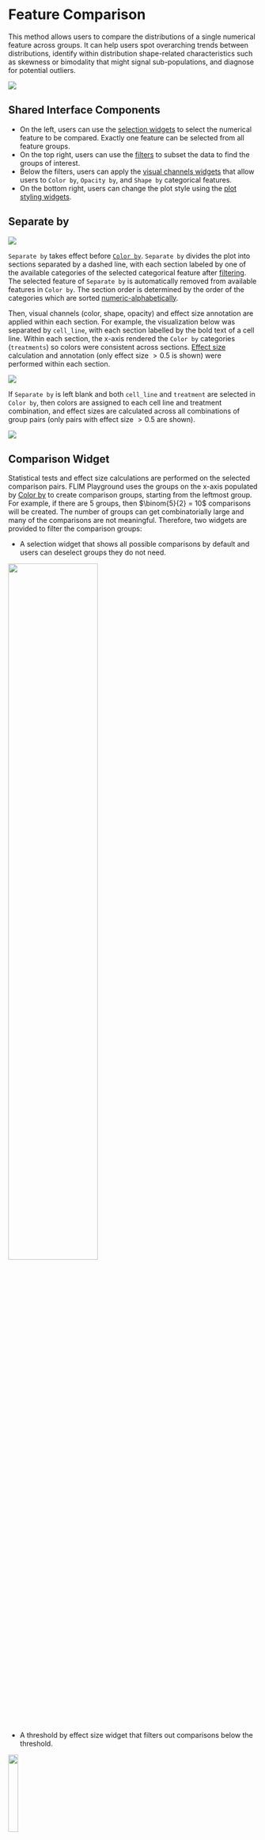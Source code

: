 # Feature Comparison {#sec-feature-comparison}
This method allows users to compare the distributions of a single numerical feature across groups. It can help users spot overarching trends between distributions, identify within distribution shape-related characteristics such as skewness or bimodality that might signal sub-populations, and diagnose for potential outliers. 

![](analysis_ui_shots/feature_comparison.png)

## Shared Interface Components 

- On the left, users can use the [selection widgets](data_analysis.qmd#univariate-analysis) to select the numerical feature to be compared. Exactly one feature can be selected from all feature groups. 
- On the top right, users can use the [filters](data_analysis.qmd#filter-widgets) to subset the data to find the groups of interest. 
- Below the filters, users can apply the [visual channels widgets](data_analysis.qmd#visual-channels-widgets) that allow users to `Color by`, `Opacity by`, and `Shape by` categorical features. 
- On the bottom right, users can change the plot style using the [plot styling widgets](data_analysis.qmd#plotting-configuration-widgets). 

## Separate by
![](analysis_ui_shots/separate_by_widget.png)

`Separate by` takes effect before [`Color by`](data_analysis.qmd#color-by). `Separate by` divides the plot into sections separated by a dashed line, with each section labeled by one of the available categories of the selected categorical feature after [filtering](data_analysis.qmd#filter-widgets). The selected feature of `Separate by` is automatically removed from available features in `Color by`. The section order is determined by the order of the categories which are sorted [numeric-alphabetically](data_analysis.qmd#nte-order). 

Then, visual channels (color, shape, opacity) and effect size annotation are applied within each section. For example, the visualization below was separated by `cell_line`, with each section labelled by the bold text of a cell line. Within each section, the x-axis rendered the `Color by` categories (`treatments`) so colors were consistent across sections. [Effect size](#effect-size) calculation and annotation (only effect size $> 0.5$ is shown) were performed within each section. 

![](analysis_ui_shots/separate_by.png)

If `Separate by` is left blank and both `cell_line` and `treatment` are selected in `Color by`, then colors are assigned to each cell line and treatment combination, and effect sizes are calculated across all combinations of group pairs (only pairs with effect size $> 0.5$ are shown). 

![](analysis_ui_shots/no_separate_by.png)

## Comparison Widget

Statistical tests and effect size calculations are performed on the selected comparison pairs. FLIM Playground uses the groups on the x-axis populated by [Color by](data_analysis.qmd#color-by) to create comparison groups, starting from the leftmost group. For example, if there are 5 groups, then $\binom{5}{2} = 10$ comparisons will be created. The number of groups can get combinatorially large and many of the comparisons are not meaningful. Therefore, two widgets are provided to filter the comparison groups: 

- A selection widget that shows all possible comparisons by default and users can deselect groups they do not need.

![](analysis_ui_shots/comparison_widget.png){width=60% fig-align=center}

- A threshold by effect size widget that filters out comparisons below the threshold. 

![](analysis_ui_shots/effect_size_threshold.png){width=20% fig-align=center}


## Effect Size 
Complementary to statistical tests, which address “is there a difference?”, effect size metrics answer “how large is the difference?”, enabling cross-study comparison. FLIM Playground offers two effect size calculation methods, Glass's Delta and Cohen's d, each can be in mean or median form. 

![](analysis_ui_shots/effect_size.png){width=40% fig-align=center}

### Glass's Delta

Mean ($\bar{X}$) form:
$$
\Delta_G
  = \frac{\bar{X}_{\text{treatment}} - \bar{X}_{\text{control}}}
         {s_{\text{control}}},\qquad
s_{\text{control}}
  = \sqrt{\frac{1}{\,n_c-1\,}\sum_{i=1}^{n_c}
           \bigl(X_{ci}-\bar{X}_{\text{control}}\bigr)^{2}}
$$

Median ($\tilde{X}$) form:
$$
\widetilde{\Delta}_G
  = \frac{\tilde{X}_{\text{treatment}} - \tilde{X}_{\text{control}}}
         {\operatorname{MAD}_{\text{control}}},\qquad
\operatorname{MAD}_{\text{control}}
  = 1.4826 \times
    \operatorname{median}\!\bigl\lvert
      X_{ci}-\tilde{X}_{\text{control}}
    \bigr\rvert
$$

:::{.callout-note}
$\operatorname{MAD}$ stands for median absolute deviation, a robust measure of the variability of a univariate sample. In order to make $\operatorname{MAD}$ asymptotically consistent with the standard deviation under normality, it uses $C = 1 / \Phi^{-1}(0.75) \approx 1.4826$. Implementation-wise, it uses `median_abs_deviation` from `scipy.stats`, and `scale` option is set to `"normal"` to account for the constant multiplier $C$. 
:::

::: {.callout-important}
Who is treatment and who is control matters! From the formula of $\Delta_G$, switching the order not only flips the sign of the result, but also changes the denominator, which is ${s_{\text{control}}}$, the standard deviation of the *control*. Currently, FLIM Playground treats the group on the left as treatment and the group on the right as control (the negative $\Delta_G$ below implies this). In the future, it may support user-customizable x-axis order so that users can arrange the groups to make sure the treatment group is on the left. Or users can use [Cohen's d](#cohens-d) that does not assume the treatment-control structure.

![](analysis_ui_shots/glass_d.png){width=40% fig-align=center}
:::

:::{.callout-note}
To keep the point-based visualization style that supports [interactive hover](data_analysis.qmd#unique-id-hover) while showing the violin plot like distribution, [Sina plot](https://en.wikipedia.org/wiki/Sina_plot) is used: it uses `gaussian_kde` from `scikit-learn` to make sure the width of the point distribution is proportional to the kernel density. 
:::

### Cohen's d
Mean ($\bar{X}$) form:

$$
d
  = \frac{\bar{X}_{1}-\bar{X}_{2}}
         {s_p},\qquad
s_p
  = \sqrt{\frac{(n_1-1)s_1^{2} + (n_2-1)s_2^{2}}
                 {n_1 + n_2 - 2}}
$$

Median ($\tilde{X}$) form:

$$
\tilde{d}
  = \frac{\tilde{X}_{1}-\tilde{X}_{2}}
         {s_{\tilde{p}}},\qquad
s_{\tilde{p}}
  = \sqrt{\frac{(n_1-1)\operatorname{MAD}_{1}^{2}
             + (n_2-1)\operatorname{MAD}_{2}^{2}}
                 {n_1 + n_2 - 2}}
$$


## Statistical Test

Statistical tests are performed on the selected comparison pairs that exceed the effect size threshold (if users choose to calculate effect sizes). The statistical tests supported are:

- Independent t-test (student's t-test, for equal variances) 
- Welch's t-test (for unequal variances)

![](analysis_ui_shots/stats_test.png){width=40% fig-align=center}

## Comparison annotation

For each selected comparison pair that exceeds the effect size threshold (if any), the statistical significance, effect size, or both are annotated on the plot. It selects the lowest eligible position (over all points in both groups and over existing annotations) to annotate. If both statistical significance and effect size calculation are performed, the annoatation is shown in the format of effect size followed by p-value. If only one is performed, then only the performed method's result is shown. 

::: {layout-ncol=3 layout-align="center"}
![](analysis_ui_shots/both_annot.png)

![](analysis_ui_shots/stats_annot.png)

![](analysis_ui_shots/effect_size_annot.png)
:::
